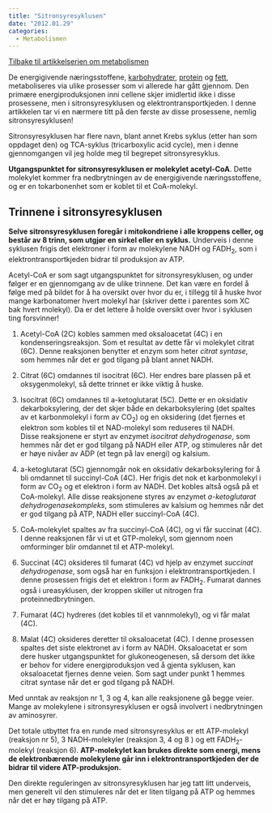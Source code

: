 ```yaml
---
title: "Sitronsyresyklusen"
date: "2012.01.29"
categories: 
  - Metabolismen
---
```


[Tilbake til artikkelserien om metabolismen](../../metabolismen.html)

De energigivende næringsstoffene, [karbohydrater](brokenlink/karbohydratmetabolismen/ "Karbohydratmetabolismen"), [protein](brokenlink/proteinmetabolismen/ "Proteinmetabolismen") og [fett](brokenlink/fettmetabolismen/ "Fettmetabolismen"), metaboliseres via ulike prosesser som vi allerede har gått gjennom. Den primære energiproduksjonen inni cellene skjer imidlertid ikke i disse prosessene, men i sitronsyresyklusen og elektrontransportkjeden. I denne artikkelen tar vi en nærmere titt på den første av disse prosessene, nemlig sitronsyresyklusen!

Sitronsyresyklusen har flere navn, blant annet Krebs syklus (etter han som oppdaget den) og TCA-syklus (tricarboxylic acid cycle), men i denne gjennomgangen vil jeg holde meg til begrepet sitronsyresyklus.

**Utgangspunktet for sitronsyresyklusen er molekylet acetyl-CoA**. Dette molekylet kommer fra nedbrytningen av de energigivende næringsstoffene, og er en tokarbonenhet som er koblet til et CoA-molekyl.

## Trinnene i sitronsyresyklusen

**Selve sitronsyresyklusen foregår i mitokondriene i alle kroppens celler, og består av 8 trinn, som utgjør en sirkel eller en syklus.** Underveis i denne syklusen frigis det elektroner i form av molekylene NADH og FADH~2~, som i elektrontransportkjeden bidrar til produksjon av ATP.

Acetyl-CoA er som sagt utgangspunktet for sitronsyresyklusen, og under følger er en gjennomgang av de ulike trinnene. Det kan være en fordel å følge med på bildet for å ha oversikt over hvor du er, i tillegg til å huske hvor mange karbonatomer hvert molekyl har (skriver dette i parentes som XC bak hvert molekyl). Da er det lettere å holde oversikt over hvor i syklusen ting forsvinner!

1.  Acetyl-CoA (2C) kobles sammen med oksaloacetat (4C) i en kondenseringsreaksjon. Som et resultat av dette får vi molekylet citrat (6C). Denne reaksjonen benytter et enzym som heter *citrat syntase*, som hemmes når det er god tilgang på blant annet NADH.

2.  Citrat (6C) omdannes til isocitrat (6C). Her endres bare plassen på et oksygenmolekyl, så dette trinnet er ikke viktig å huske.

3.  Isocitrat (6C) omdannes til a-ketoglutarat (5C). Dette er en oksidativ dekarboksylering, der det skjer både en dekarboksylering (det spaltes av et karbonmolekyl i form av CO~2~) og en oksidering (det fjernes et elektron som kobles til et NAD-molekyl som reduseres til NADH. Disse reaksjonene er styrt av enzymet *isocitrat dehydrogenase*, som hemmes når det er god tilgang på NADH eller ATP, og stimuleres når det er høye nivåer av ADP (et tegn på lav energi) og kalsium.

4.  a-ketoglutarat (5C) gjennomgår nok en oksidativ dekarboksylering for å bli omdannet til succinyl-CoA (4C). Her frigis det nok et karbonmolekyl i form av CO~2~ og et elektron i form av NADH. Det kobles altså også på et CoA-molekyl. Alle disse reaksjonene styres av enzymet *a-ketoglutarat dehydrogenasekompleks*, som stimuleres av kalsium og hemmes når det er god tilgang på ATP, NADH eller succinyl-CoA (4C).

5.  CoA-molekylet spaltes av fra succinyl-CoA (4C), og vi får succinat (4C). I denne reaksjonen får vi ut et GTP-molekyl, som gjennom noen omforminger blir omdannet til et ATP-molekyl.

6.  Succinat (4C) oksideres til fumarat (4C) vd hjelp av enzymet *succinat dehydrogenase*, som også har en funksjon i elektrontransportkjeden. I denne prosessen frigis det et elektron i form av FADH~2~. Fumarat dannes også i ureasyklusen, der kroppen skiller ut nitrogen fra proteinnedbrytningen.

7.  Fumarat (4C) hydreres (det kobles til et vannmolekyl), og vi får malat (4C).

8.  Malat (4C) oksideres deretter til oksaloacetat (4C). I denne prosessen spaltes det siste elektronet av i form av NADH. Oksaloacetat er som dere husker utgangspunktet for glukoneogenesen, så dersom det ikke er behov for videre energiproduksjon ved å gjenta syklusen, kan oksaloacetat fjernes denne veien. Som sagt under punkt 1 hemmes citrat syntase når det er god tilgang på NADH.

Med unntak av reaksjon nr 1, 3 og 4, kan alle reaksjonene gå begge veier. Mange av molekylene i sitronsyresyklusen er også involvert i nedbrytningen av aminosyrer.

Det totale utbyttet fra en runde med sitronsyresyklus er ett ATP-molekyl (reaksjon nr 5), 3 NADH-molekyler (reaksjon 3, 4 og 8 ) og ett FADH~2~-molekyl (reaksjon 6). **ATP-molekylet kan brukes direkte som energi, mens de elektronbærende molekylene går inn i elektrontransportkjeden der de bidrar til videre ATP-produksjon.**

Den direkte reguleringen av sitronsyresyklusen har jeg tatt litt underveis, men generelt vil den stimuleres når det er liten tilgang på ATP og hemmes når det er høy tilgang på ATP.
